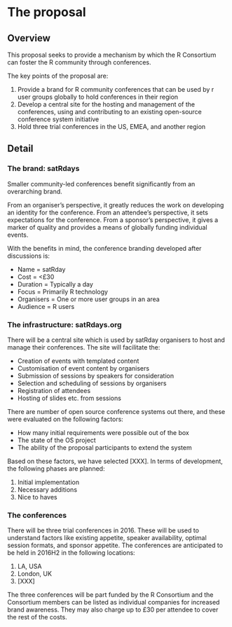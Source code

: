 # The proposal
<!--
This is where the proposal should be outlined. 
-->

## Overview
<!--
At a high-level address what your proposal is and how it will address the problem identified. Highlight any benefits to the R Community that follow from solving the problem. This should be your most compelling section.
-->
This proposal seeks to provide a mechanism by which the R Consortium can foster the R community through conferences.

The key points of the proposal are:

  1. Provide a brand for R community conferences that can be used by r user groups globally to hold conferences in their region
  2. Develop a central site for the hosting and management of the conferences, using and contributing to an existing open-source conference system initiative
  3. Hold three trial conferences in the US, EMEA, and another region

## Detail
<!--
Go into more detail about the specifics of the project and it delivers against the problem.

Depending on project type the detail section should include:

 - [ ] Minimum Viable Product
 - [ ] Architecture
 - [ ] Assumptions
-->
### The brand: satRdays
Smaller community-led conferences benefit significantly from an overarching brand.

From an organiser's perspective, it greatly reduces the work on developing an identity for the conference. From an attendee's perspective, it sets expectations for the conference. From a sponsor's perspective, it gives a marker of quality and provides a means of globally funding individual events.

With the benefits in mind, the conference branding developed after discussions is:

 - Name = satRday
 - Cost = <£30
 - Duration = Typically a day
 - Focus = Primarily R technology
 - Organisers = One or more user groups in an area
 - Audience = R users
 
### The infrastructure: satRdays.org
There will be a central site which is used by satRday organisers to host and manage their conferences. The site will facilitate the:

- Creation of events with templated content
- Customisation of event content by organisers
- Submission of sessions by speakers for consideration
- Selection and scheduling of sessions by organisers
- Registration of attendees
- Hosting of slides etc. from sessions

There are number of open source conference systems out there, and these were evaluated on the following factors:

- How many initial requirements were possible out of the box
- The state of the OS project
- The ability of the proposal participants to extend the system

Based on these factors, we have selected [XXX]. In terms of development, the following phases are planned:

  1. Initial implementation
  2. Necessary additions
  3. Nice to haves


### The conferences
There will be three trial conferences in 2016. These will be used to understand factors like existing appetite, speaker availability, optimal session formats, and sponsor appetite. The conferences are anticipated to be held in 2016H2 in the following locations:

  1. LA, USA
  2. London, UK
  3. [XXX]
  
The three conferences will be part funded by the R Consortium and the Consortium members can be listed as individual companies for increased brand awareness. They may also charge up to £30 per attendee to cover the rest of the costs.
